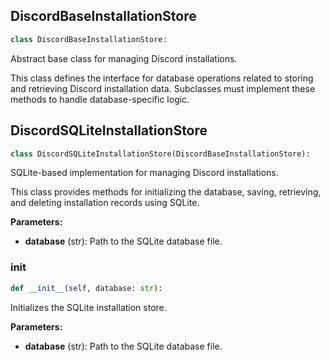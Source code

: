<a id="camel.bots.discord.discord_store"></a>

<a id="camel.bots.discord.discord_store.DiscordBaseInstallationStore"></a>

## DiscordBaseInstallationStore

```python
class DiscordBaseInstallationStore:
```

Abstract base class for managing Discord installations.

This class defines the interface for database operations related to storing
and retrieving Discord installation data. Subclasses must implement these
methods to handle database-specific logic.

<a id="camel.bots.discord.discord_store.DiscordSQLiteInstallationStore"></a>

## DiscordSQLiteInstallationStore

```python
class DiscordSQLiteInstallationStore(DiscordBaseInstallationStore):
```

SQLite-based implementation for managing Discord installations.

This class provides methods for initializing the database, saving,
retrieving, and deleting installation records using SQLite.

**Parameters:**

- **database** (str): Path to the SQLite database file.

<a id="camel.bots.discord.discord_store.DiscordSQLiteInstallationStore.__init__"></a>

### __init__

```python
def __init__(self, database: str):
```

Initializes the SQLite installation store.

**Parameters:**

- **database** (str): Path to the SQLite database file.
